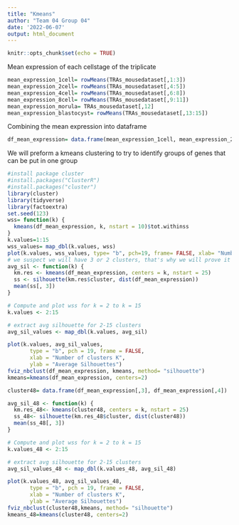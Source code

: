 ```yaml
---
title: "Kmeans"
author: "Team 04 Group 04"
date: '2022-06-07'
output: html_document
---
```


```r
knitr::opts_chunk$set(echo = TRUE)
```
Mean expression of each cellstage of the triplicate 
````r
mean_expression_1cell= rowMeans(TRAs_mousedataset[,1:3])
mean_expression_2cell= rowMeans(TRAs_mousedataset[,4:5])
mean_expression_4cell= rowMeans(TRAs_mousedataset[,6:8])
mean_expression_8cell= rowMeans(TRAs_mousedataset[,9:11])
mean_expression_morula= TRAs_mousedataset[,12]
mean_expression_blastocyst= rowMeans(TRAs_mousedataset[,13:15])
`````
Combining the mean expression into dataframe 
````r
df_mean_expression= data.frame(mean_expression_1cell, mean_expression_2cell, mean_expression_4cell, mean_expression_8cell, mean_expression_morula, mean_expression_blastocyst)
`````

We will preform a kmeans clustering to try to identify groups of genes that can be put in one group 

````r
#install package cluster 
#install.packages("ClusterR")
#install.packages("cluster")
library(cluster)
library(tidyverse)
library(factoextra)
set.seed(123)
wss= function(k) {
  kmeans(df_mean_expression, k, nstart = 10)$tot.withinss
}
k.values=1:15
wss_values= map_dbl(k.values, wss)
plot(k.values, wss_values, type= "b", pch=19, frame= FALSE, xlab= "Number of Clusters k", ylab= "total within- clusters sum of squares")
# we suspect we will have 3 or 2 clusters, that's why we will prove it with the silhouete methode 
avg_sil <- function(k) {
  km.res <- kmeans(df_mean_expression, centers = k, nstart = 25)
  ss <- silhouette(km.res$cluster, dist(df_mean_expression))
  mean(ss[, 3])
}

# Compute and plot wss for k = 2 to k = 15
k.values <- 2:15

# extract avg silhouette for 2-15 clusters
avg_sil_values <- map_dbl(k.values, avg_sil)

plot(k.values, avg_sil_values,
       type = "b", pch = 19, frame = FALSE, 
       xlab = "Number of clusters K",
       ylab = "Average Silhouettes")
fviz_nbclust(df_mean_expression, kmeans, method= "silhouette")
kmeans=kmeans(df_mean_expression, centers=2)

`````

````r
cluster48= data.frame(df_mean_expression[,3], df_mean_expression[,4])

avg_sil_48 <- function(k) {
  km.res_48<- kmeans(cluster48, centers = k, nstart = 25)
  ss_48<- silhouette(km.res_48$cluster, dist(cluster48))
  mean(ss_48[, 3])
}

# Compute and plot wss for k = 2 to k = 15
k.values_48 <- 2:15

# extract avg silhouette for 2-15 clusters
avg_sil_values_48 <- map_dbl(k.values_48, avg_sil_48)

plot(k.values_48, avg_sil_values_48,
       type = "b", pch = 19, frame = FALSE, 
       xlab = "Number of clusters K",
       ylab = "Average Silhouettes")
fviz_nbclust(cluster48,kmeans, method= "silhouette")
kmeans_48=kmeans(cluster48, centers=2)
````
